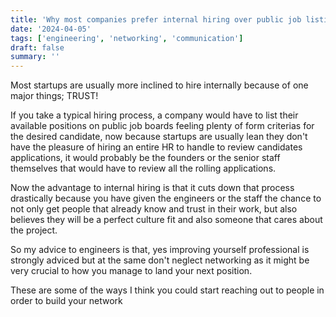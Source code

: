 ```yaml
---
title: 'Why most companies prefer internal hiring over public job listings'
date: '2024-04-05'
tags: ['engineering', 'networking', 'communication']
draft: false
summary: ''
---
```


Most startups are usually more inclined to hire internally because of one major things; TRUST!  

If you take a typical hiring process, a company would have to list their available positions on public job boards feeling plenty of form criterias 
for the desired candidate, now because startups are usually lean they don't have the pleasure of hiring an entire HR to handle to review candidates
applications, it would probably be the founders or the senior staff themselves that would have to review all the rolling applications.  

Now the advantage to internal hiring is that it cuts down that process drastically because you have given the engineers or the staff the chance to not
only get people that already know and trust in their work, but also believes they will be a perfect culture fit and also someone that cares about the project.  

So my advice to engineers is that, yes improving yourself professional is strongly adviced but at the same don't neglect networking as it might be very crucial to
how you manage to land your next position.  

These are some of the ways I think you could start reaching out to people in order to build your network

 